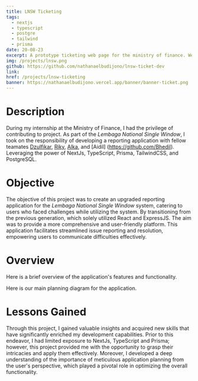```yaml
---
title: LNSW Ticketing
tags:
  - nextjs
  - typescript
  - postgre
  - tailwind
  - prisma
date: 20-08-23
excerpt: A prototype ticketing web page for the ministry of finance. Web page is used for public users who encounter trouble.
img: /projects/lnsw.png
github: https://github.com/nathanaelbudijono/lnsw-ticket-dev
link:
href: /projects/lnsw-ticketing
banner: https://nathanaelbudijono.vercel.app/banner/banner-ticket.png
---
```


# Description

During my internship at the Ministry of Finance, I had the privilege of contributing to project. As part of the _Lembaga National Single Window_, I took on the responsibility of developing a reporting application with fellow teamates [Dzulfikar](https://github.com/dzulfikarfath02), [Riky](https://github.com/rikyindrasaktii), [Alka](https://github.com/alfathahuga), and [Aidil] (https://github.com/Bhedil). Leveraging the power of NextJs, TypeScript, Prisma, TailwindCSS, and PostgreSQL.

# Objective

The objective of this project was to create an upgraded reporting application for the _Lembaga National Single Window_ system, catering to users who faced challenges while utilizing the system. By transitioning from the previous generation, which solely utilized React and ExpressJS. The aim was to provide a more comprehensive and user-friendly platform. This application facilitates streamlined issue reporting and resolution, empowering users to communicate difficulties effectively.

# Overview

Here is a brief overview of the application's features and functionality.

<YouTube id="8kJfVLZHFh4" />

Here is our main planning diagram for the application.

<ImageMdx id="/projects/lnsw-complaint.png" />

# Lessons Gained

Through this project, I gained valuable insights and acquired new skills that have significantly enriched my development capabilities. Prior to this endeavor, I had limited exposure to NextJs, TypeScript and Prisma; however, this project provided me with the opportunity to grasp their intricacies and apply them effectively. Moreover, I developed a deep understanding of the importance of meticulous application planning from the user's perspective, which played a pivotal role in optimizing the overall functionality.
